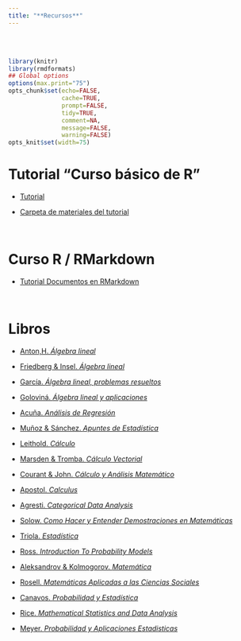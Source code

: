```yaml
---
title: "**Recursos**"
--- 
```


<br>
<br>


```r
library(knitr)
library(rmdformats)
## Global options
options(max.print="75")
opts_chunk$set(echo=FALSE,
               cache=TRUE,
               prompt=FALSE,
               tidy=TRUE,
               comment=NA,
               message=FALSE,
               warning=FALSE)
opts_knit$set(width=75)
```

<div class=text-justify>

# **Tutorial "Curso básico de R"** 

- [Tutorial](curso_r/tutorial_pdf/Curso_basico_de_R.pdf){target="_blank"}

- [Carpeta de materiales del tutorial](curso_r/tutorial_pdf/materiales_tutorial_R.zip){target="_blank"}

<br>


# **Curso R / RMarkdown**

- [Tutorial Documentos en RMarkdown](curso_r/r_rmarkdown/curso_r_rmarkdown.html){target="_blank"}

<br>

# **Libros**

- [Anton,H. *Álgebra lineal*](libros_pdf/algebra_lineal_Anton.pdf){target="_blank"}

- [Friedberg & Insel. *Álgebra lineal*](libros_pdf/algebra_lineal_Friedberg_Insel.pdf){target="_blank"}

- [García. *Álgebra lineal, problemas resueltos*](libros_pdf/algebra_lineal_problemas_resueltos_Garcia.pdf){target="_blank"}

- [Goloviná. *Álgebra lineal y aplicaciones*](libros_pdf/algebra_lineal_aplicaciones_Golovina.pdf){target="_blank"}

- [Acuña. *Análisis de Regresión*](libros_pdf/analisis_de_regresion_Acuña.pdf){target="_blank"}

- [Muñoz & Sánchez. *Apuntes de Estadística*](libros_pdf/apuntes_de_estadistica_Muñoz_Sánchez.pdf){target="_blank"}

- [Leithold. *Cálculo*](libros_pdf/cálculo_Leithold.pdf){target="_blank"}

- [Marsden & Tromba. *Cálculo Vectorial*](libros_pdf/cálculo_vectorial_Marsden_Tromba.pdf){target="_blank"}

- [Courant & John. *Cálculo y Análisis Matemático*](libros_pdf/cálculo_analisis_matemático_Courant_John.zip){target="_blank"}

- [Apostol. *Calculus*](libros_pdf/calculus_Apostol.zip){target="_blank"}

- [Agresti. *Categorical Data Analysis*](libros_pdf/cda_Agresti.pdf){target="_blank"}

- [Solow. *Como Hacer y Entender Demostraciones en Matemáticas*](libros_pdf/demostraciones_Solow.pdf){target="_blank"}

- [Triola. *Estadística*](libros_pdf/estadística_Triola.pdf){target="_blank"}
 
- [Ross. *Introduction To Probability Models*](libros_pdf/prob_models_Ross.pdf){target="_blank"}
  
- [Aleksandrov & Kolmogorov. *Matemática*](libros_pdf/matemática_Aleksandrov_Kolmogorov.zip){target="_blank"}
 
- [Rosell. *Matemáticas Aplicadas a las Ciencias Sociales*](libros_pdf/macs_Rosell.pdf){target="_blank"} 

- [Canavos. *Probabilidad y Estadística*](libros_pdf/probabilidad_estadística_Canavos.pdf){target="_blank"} 

- [Rice. *Mathematical Statistics and Data Analysis*](libros_pdf/Rice_J._Mathematical_Statistics_and_Data_Analysis.pdf){target="_blank"} 

- [Meyer. *Probabilidad y Aplicaciones Estadisticas*](libros_pdf/Probabilidad_y_Aplicaciones_Estadisticas.pdf){target="_blank"}
 
</div>



